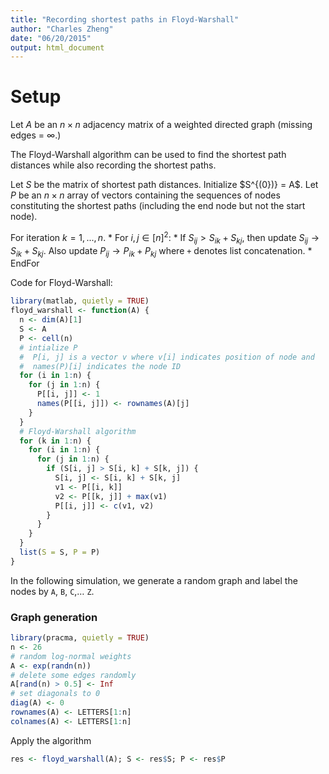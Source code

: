 ```yaml
---
title: "Recording shortest paths in Floyd-Warshall"
author: "Charles Zheng"
date: "06/20/2015"
output: html_document
---
```


# Setup

Let $A$ be an $n \times n$ adjacency matrix of a weighted directed graph (missing edges = $\infty$.)

The Floyd-Warshall algorithm can be used to find the shortest path distances while also recording the shortest paths.

Let $S$ be the matrix of shortest path distances.  Initialize $S^{(0})} = A$.
Let $P$ be an $n \times n$ array of vectors containing the sequences of nodes constituting the shortest paths (including the end node but not the start node).

For iteration $k = 1,...,n$.
 * For $i, j \in [n]^2$:
 * If $S_{ij} > S_{ik} + S_{kj}$, then update $S_{ij} \rightarrow S_{ik} + S_{kj}$.  Also update $P_{ij} \rightarrow P_{ik} + P_{kj}$ where `+` denotes list concatenation.
 * EndFor

Code for Floyd-Warshall:

```r
library(matlab, quietly = TRUE)
floyd_warshall <- function(A) {
  n <- dim(A)[1]
  S <- A
  P <- cell(n)
  # intialize P
  #  P[i, j] is a vector v where v[i] indicates position of node and
  #  names(P)[i] indicates the node ID
  for (i in 1:n) {
    for (j in 1:n) {
      P[[i, j]] <- 1
      names(P[[i, j]]) <- rownames(A)[j]
    }
  }
  # Floyd-Warshall algorithm
  for (k in 1:n) {
    for (i in 1:n) {
      for (j in 1:n) {
        if (S[i, j] > S[i, k] + S[k, j]) {
          S[i, j] <- S[i, k] + S[k, j]
          v1 <- P[[i, k]]
          v2 <- P[[k, j]] + max(v1)
          P[[i, j]] <- c(v1, v2)
        }
      }
    }
  }
  list(S = S, P = P)
}
```

In the following simulation, we generate a random graph and label the nodes by `A`, `B`, `C`,... `Z`.

### Graph generation

```r
library(pracma, quietly = TRUE)
n <- 26
# random log-normal weights
A <- exp(randn(n))
# delete some edges randomly
A[rand(n) > 0.5] <- Inf
# set diagonals to 0
diag(A) <- 0
rownames(A) <- LETTERS[1:n]
colnames(A) <- LETTERS[1:n]
```

Apply the algorithm
```r
res <- floyd_warshall(A); S <- res$S; P <- res$P
```